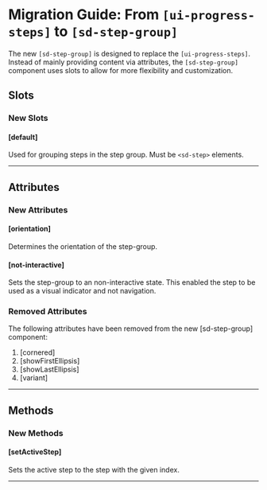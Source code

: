 
<Meta title="Docs/Migration/ui-progress-steps" />

# Migration Guide: From `[ui-progress-steps]` to `[sd-step-group]`

The new `[sd-step-group]` is designed to replace the `[ui-progress-steps]`. Instead of mainly providing content via attributes, the `[sd-step-group]` component uses slots to allow for more flexibility and customization.

## Slots

### New Slots

#### [default]

Used for grouping steps in the step group. Must be `<sd-step>` elements.

<hr />

## Attributes

### New Attributes

#### [orientation]

Determines the orientation of the step-group.

#### [not-interactive]

Sets the step-group to an non-interactive state. This enabled the step to be used as a visual indicator and not navigation.

### Removed Attributes

The following attributes have been removed from the new [sd-step-group] component:

1. [cornered]
2. [showFirstEllipsis]
3. [showLastEllipsis]
4. [variant]

<hr />

## Methods

### New Methods

#### [setActiveStep]

Sets the active step to the step with the given index.

<hr />
